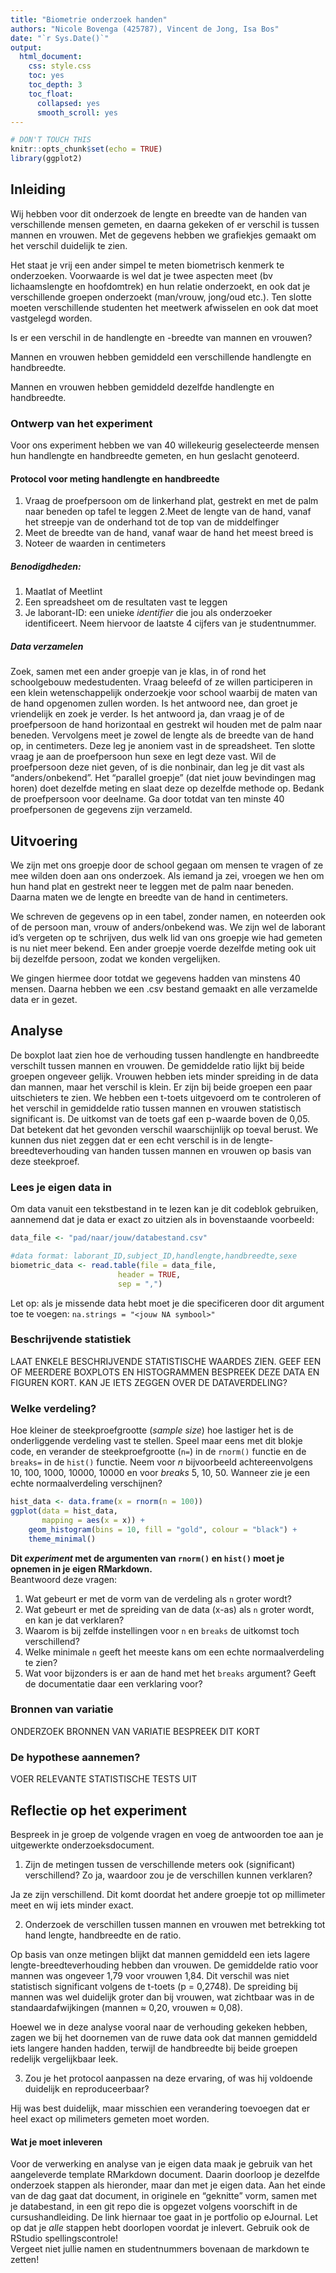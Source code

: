 ---
title: "Biometrie onderzoek handen"
authors: "Nicole Bovenga (425787), Vincent de Jong, Isa Bos"
date: "`r Sys.Date()`"
output:
  html_document:
    css: style.css
    toc: yes
    toc_depth: 3
    toc_float:
      collapsed: yes
      smooth_scroll: yes
---

```{r setup, include=FALSE}
# DON'T TOUCH THIS
knitr::opts_chunk$set(echo = TRUE)
library(ggplot2)

```


## Inleiding

Wij hebben voor dit onderzoek de lengte en breedte van de handen van verschillende mensen gemeten, en daarna gekeken of er verschil is tussen mannen en vrouwen. Met de gegevens hebben we grafiekjes gemaakt om het verschil duidelijk te zien.

:::info
Het staat je vrij een ander simpel te meten biometrisch kenmerk te onderzoeken. Voorwaarde is wel dat je twee aspecten meet (bv lichaamslengte en hoofdomtrek) en hun relatie onderzoekt, en ook dat je verschillende groepen onderzoekt (man/vrouw, jong/oud etc.). Ten slotte moeten verschillende studenten het meetwerk afwisselen en ook dat moet vastgelegd worden.
:::



:::attention
Is er een verschil in de handlengte en -breedte van mannen en vrouwen?
:::


:::attention
Mannen en vrouwen hebben gemiddeld een verschillende handlengte en handbreedte.
:::


:::attention
Mannen en vrouwen hebben gemiddeld dezelfde handlengte en handbreedte.
:::


### Ontwerp van het experiment

Voor ons experiment hebben we van 40 willekeurig geselecteerde mensen hun handlengte en handbreedte gemeten, en hun geslacht genoteerd.

:::protocol
#### Protocol voor meting handlengte en handbreedte

1. Vraag de proefpersoon om de linkerhand plat, gestrekt en met de palm naar beneden op tafel te leggen
2.Meet de lengte van de hand, vanaf het streepje van de onderhand tot de top van de middelfinger
3. Meet de breedte van de hand, vanaf waar de hand het meest breed is
4. Noteer de waarden in centimeters


##### Benodigdheden:

1. Maatlat of Meetlint 
2. Een spreadsheet om de resultaten vast te leggen
3. Je laborant-ID: een unieke _identifier_ die jou als onderzoeker identificeert. Neem hiervoor de laatste 4 cijfers van je studentnummer.

##### Data verzamelen

Zoek, samen met een ander groepje van je klas, in of rond het schoolgebouw medestudenten. Vraag beleefd of ze willen participeren in een klein wetenschappelijk onderzoekje voor school waarbij de maten van de hand opgenomen zullen worden. Is het antwoord nee, dan groet je vriendelijk en zoek je verder.
Is het antwoord ja, dan vraag je of de proefpersoon de hand horizontaal en gestrekt wil houden met de palm naar beneden. Vervolgens meet je zowel de lengte als de breedte van de hand op, in centimeters. Deze leg je anoniem vast in de spreadsheet. Ten slotte vraag je aan de proefpersoon hun sexe en legt deze vast. Wil de proefpersoon deze niet geven, of is die nonbinair, dan leg je dit vast als “anders/onbekend”. Het “parallel groepje” (dat niet jouw bevindingen mag horen) doet dezelfde meting en slaat deze op dezelfde methode op. Bedank de proefpersoon voor deelname. Ga door totdat van ten minste 40 proefpersonen de gegevens zijn verzameld.
:::

## Uitvoering

We zijn met ons groepje door de school gegaan om mensen te vragen of ze mee wilden doen aan ons onderzoek. Als iemand ja zei, vroegen we hen om hun hand plat en gestrekt neer te leggen met de palm naar beneden. Daarna maten we de lengte en breedte van de hand in centimeters.

We schreven de gegevens op in een tabel, zonder namen, en noteerden ook of de persoon man, vrouw of anders/onbekend was. We zijn wel de laborant id's vergeten op te schrijven, dus welk lid van ons groepje wie had gemeten is nu niet meer bekend. Een ander groepje voerde dezelfde meting ook uit bij dezelfde persoon, zodat we konden vergelijken.

We gingen hiermee door totdat we gegevens hadden van minstens 40 mensen. Daarna hebben we een .csv bestand gemaakt en alle verzamelde data er in gezet.

## Analyse
De boxplot laat zien hoe de verhouding tussen handlengte en handbreedte verschilt tussen mannen en vrouwen. De gemiddelde ratio lijkt bij beide groepen ongeveer gelijk. Vrouwen hebben iets minder spreiding in de data dan mannen, maar het verschil is klein. Er zijn bij beide groepen een paar uitschieters te zien.
We hebben een t-toets uitgevoerd om te controleren of het verschil in gemiddelde ratio tussen mannen en vrouwen statistisch significant is. De uitkomst van de toets gaf een p-waarde boven de 0,05. Dat betekent dat het gevonden verschil waarschijnlijk op toeval berust. We kunnen dus niet zeggen dat er een echt verschil is in de lengte-breedteverhouding van handen tussen mannen en vrouwen op basis van deze steekproef.

### Lees je eigen data in

Om data vanuit een tekstbestand in te lezen kan je dit codeblok gebruiken, aannemend dat je data er exact zo uitzien als in bovenstaande voorbeeld:

```{r demo-data-inlees, eval=FALSE}
data_file <- "pad/naar/jouw/databestand.csv"

#data format: laborant_ID,subject_ID,handlengte,handbreedte,sexe
biometric_data <- read.table(file = data_file,
                        header = TRUE,
                        sep = ",")

```

Let op: als je missende data hebt moet je die specificeren door dit argument toe te voegen: `na.strings = "<jouw NA symbool>"`


### Beschrijvende statistiek

LAAT ENKELE BESCHRIJVENDE STATISTISCHE WAARDES ZIEN.
GEEF EEN OF MEERDERE BOXPLOTS EN HISTOGRAMMEN
BESPREEK DEZE DATA EN FIGUREN KORT.
KAN JE IETS ZEGGEN OVER DE DATAVERDELING?


### Welke verdeling?

Hoe kleiner de steekproefgrootte (_sample size_) hoe lastiger het is de onderliggende verdeling vast te stellen. Speel maar eens met dit blokje code, en verander de steekproefgrootte (`n=`) in de `rnorm()` functie en de `breaks=` in de `hist()` functie. 
Neem voor _n_ bijvoorbeeld achtereenvolgens 10, 100, 1000, 10000, 10000 en voor _breaks_ 5, 10, 50. Wanneer zie je een echte normaalverdeling verschijnen? 

```{r sampling-demo, fig.asp=.6, out.width='60%', fig.align='center'}
hist_data <- data.frame(x = rnorm(n = 100))
ggplot(data = hist_data,
       mapping = aes(x = x)) +
    geom_histogram(bins = 10, fill = "gold", colour = "black") +
    theme_minimal()
```

:::attention
**Dit _experiment_ met de argumenten van `rnorm()` en `hist()` moet je opnemen in je eigen RMarkdown.**  
Beantwoord deze vragen:

1. Wat gebeurt er met de vorm van de verdeling als `n` groter wordt?
2. Wat gebeurt er met de spreiding van de data (x-as) als `n` groter wordt, en kan je dat verklaren?
3. Waarom is bij zelfde instellingen voor `n` en `breaks` de uitkomst toch verschillend?
4. Welke minimale `n` geeft het meeste kans om een echte normaalverdeling te zien?
5. Wat voor bijzonders is er aan de hand met het `breaks` argument? Geeft de documentatie daar een verklaring voor?
:::

### Bronnen van variatie

ONDERZOEK BRONNEN VAN VARIATIE
BESPREEK DIT KORT

### De hypothese aannemen?

VOER RELEVANTE STATISTISCHE TESTS UIT


## Reflectie op het experiment

:::info
Bespreek in je groep de volgende vragen en voeg de antwoorden toe aan je uitgewerkte onderzoeksdocument.  

1. Zijn de metingen tussen de verschillende meters ook (significant) verschillend? Zo ja, waardoor zou je de verschillen kunnen verklaren?

Ja ze zijn verschillend. Dit komt doordat het andere groepje tot op millimeter meet en wij iets minder exact.

2. Onderzoek de verschillen tussen mannen en vrouwen met betrekking tot hand lengte, handbreedte en de ratio.

Op basis van onze metingen blijkt dat mannen gemiddeld een iets lagere lengte-breedteverhouding hebben dan vrouwen. De gemiddelde ratio voor mannen was ongeveer 1,79 voor vrouwen 1,84. Dit verschil was niet statistisch significant volgens de t-toets (p = 0,2748). De spreiding bij mannen was wel duidelijk groter dan bij vrouwen, wat zichtbaar was in de standaardafwijkingen (mannen ≈ 0,20, vrouwen ≈ 0,08).

Hoewel we in deze analyse vooral naar de verhouding gekeken hebben, zagen we bij het doornemen van de ruwe data ook dat mannen gemiddeld iets langere handen hadden, terwijl de handbreedte bij beide groepen redelijk vergelijkbaar leek.

3. Zou je het protocol aanpassen na deze ervaring, of was hij voldoende duidelijk en reproduceerbaar?

Hij was best duidelijk, maar misschien een verandering toevoegen dat er heel exact op milimeters gemeten moet worden.
:::


:::attention
#### Wat je moet inleveren
Voor de verwerking en analyse van je eigen data maak je gebruik van het aangeleverde template RMarkdown document. Daarin doorloop je dezelfde onderzoek stappen als hieronder, maar dan met je eigen data. Aan het einde van de dag gaat dat document, in originele en "geknitte" vorm, samen met je databestand, in een git repo die is opgezet volgens voorschift in de cursushandleiding. De link hiernaar toe gaat in je portfolio op eJournal. Let op dat je _alle_ stappen hebt doorlopen voordat je inlevert. Gebruik ook de RStudio spellingscontrole!  
Vergeet niet jullie namen en studentnummers bovenaan de markdown te zetten!
:::
